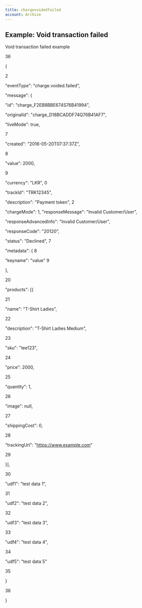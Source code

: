 ```yaml
---
title: chargevoidedfailed
account: Archive
---
```


## Example: Void transaction failed

Void transaction failed example

36

{

2

"eventType": "charge.voided.failed",

"message": {

"id": "charge_F2EB8BBE674S76B41994",

"originalId": "charge_D18BCADDF74Q76B41AF7",

"liveMode": true,

7

"created": "2016-05-20T07:37:37Z",

8

"value": 2000,

9

"currency": "LKR",
0

"trackId": "TRK12345",

"description": "Payment token",
2

"chargeMode": 1,
"responseMessage": "Invalid Customer/User",

"responseAdvancedInfo": "Invalid Customer/User",

"responseCode": "20120",

"status": "Declined",
7

"metadata": {
8

"keyname": "value"
9

},

20

"products": [{

21

"name": "T-Shirt Ladies",

22

"description": "T-Shirt Ladies Medium",

23

"sku": "tee123",

24

"price": 2000,

25

"quantity": 1,

26

"image": null,

27

"shippingCost": 0,

28

"trackingUrl": "https://www.example.com"

29

}],

30

"udf1": "test data 1",

31

"udf2": "test data 2",

32

"udf3": "test data 3",

33

"udf4": "test data 4",

34

"udf5": "test data 5"

35

}

36

}

